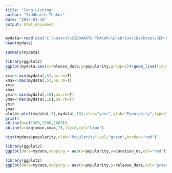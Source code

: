---
title: "Song Listing"
author: "Siddharth Thakur"
date: "2023-01-18"
output: html_document
---
```{r}
mydata<-read.csv("C:\\Users\\SIDDHARTH THAKUR\\OneDrive\\Desktop\\SEM-6\\SIN - CSE3021\\Project\\song.csv",header=TRUE)
head(mydata)
```


```{r}
summary(mydata)
```


```{r}
library(ggplot2)
ggplot(mydata,aes(x=release_date,y=popularity,group=1))+geom_line(linetype="dashed")+geom_point()
```


```{r}
xmin<-min(mydata[,5],na.rm=T)
xmax<-max(mydata[,5],na.rm=T)
xmin
xmax
ymin<-min(mydata[,18],na.rm=T)
ymax<-max(mydata[,18],na.rm=T)
ymin
ymax
plot4<-plot(mydata[,5],mydata[,18],xlab="year",ylab="Popularity",type="l",lwd=2,main="Popularity",col="pink",xlim=c(xmin,xmax),ylim=c(ymin,ymax))
grid()
abline(h=c(1300,1500,1600))
abline(v=seq(xmin,xmax,7),lty=2,col="blue")
```



```{r}
hist(mydata$popularity,xlab="Popularity",col="green",border="red")
```


```{r}
library(ggplot2)
ggplot(data=mydata,mapping = aes(x=popularity,y=duration_ms,col="red"))+geom_line()
```
```{r}
library(ggplot2)
ggplot(data=mydata,mapping = aes(x=popularity,y=release_date,col="green"))+geom_line(color="green")
```

